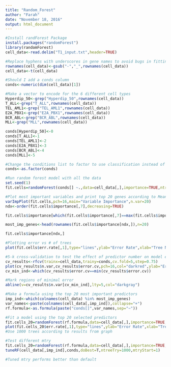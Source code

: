 ```yaml
---
title: "Random_Forest"
author: "Farah"
date: "November 18, 2016"
output: html_document
---
```

```r
#Install randForest Package
install.packages("randomForest")
library(randomForest)
cell_data<-read.delim("T1_input.txt",header=TRUE)

#Replace hyphens with underscores in gene names to avoid bugs in fitting procedure
rownames(cell_data)<-gsub("-","_",rownames(cell_data))
cell_data<-t(cell_data)

#Should I add a conds column
conds<-numeric(dim(cell_data)[1])

#Make a vector to encode for the 6 different cell types
Hyperdip_50<-grep("Hyperdip_50",rownames(cell_data))
T_ALL<-grep("T_ALL",rownames(cell_data))
TEL_AML1<-grep("TEL_AML1",rownames(cell_data))
E2A_PBX1<-grep("E2A_PBX1",rownames(cell_data))
BCR_ABL<-grep("BCR_ABL",rownames(cell_data))
MLL<-grep("MLL",rownames(cell_data))

conds[Hyperdip_50]<-0
conds[T_ALL]<-1
conds[TEL_AML1]<-2
conds[E2A_PBX1]<-3
conds[BCR_ABL]<-4
conds[MLL]<-5

#Change the conditions list to factor to use classification instead of regression
conds<-as.factor(conds)

#Run random forest model with all the data
set.seed(1)
fit.cells=randomForest(conds[] ~.,data=cell_data[,],importance=TRUE,ntree=1000)

#Plot most important variables and print top 20 genes according to MeanDecreaseAccuracy
varImpPlot(fit.cells,pch=16,main="Variable Importance",n.var=20)
ndx<-order(fit.cells$importance[,7],decreasing=TRUE)

fit.cells$importance[which(fit.cells$importance[,7]==max(fit.cells$importance[,7]))]

most_imp_genes<-head(rownames(fit.cells$importance[ndx,]),n=20)

fit.cells$importance[ndx,]

#Plotting error vs # of trees
plot(fit.cells$err.rate[,1],type="lines",ylab="Error Rate",xlab="Tree Number",lwd=3,col="darkred")

#5-k cross-validation to test the effect of predictor number on model error
cv_results<-rfcv(trainx=cell_data,trainy=conds,cv.fold=5,step=0.75)
plot(cv_results$n.var,cv_results$error.cv,pch=16,col="darkred",ylab="Error",xlab="Number of Predictors")
cv_min_ind<-which(cv_results$error.cv==min(cv_results$error.cv))

#Mark regions of minimal error
abline(v=cv_results$n.var[cv_min_ind],lty=5,col="darkgray")

#Make a formula using the top 20 most important predictors
imp_ind<-which(colnames(cell_data) %in% most_imp_genes)
var_names<-paste(colnames(cell_data[,imp_ind]),collapse="+")
rf.formula<-as.formula(paste("conds[]",var_names,sep="~"))

#Fit a model using the top 20 selected predictors
fit.cells_20=randomForest(rf.formula,data=cell_data[,],importance=TRUE,ntree=1000)
plot(fit.cells_20$err.rate[,1],type="lines",ylab="Error Rate",xlab="Tree Number",lwd=3,col="darkred")
#Use 1000 trees according to results from graph

#Test different mtry 
fit.cells_20=randomForest(rf.formula,data=cell_data[,],importance=TRUE,ntree=1000)
tuneRF(cell_data[,imp_ind],conds,doBest=T,ntreeTry=1000,mtryStart=1)

#Tuned mtry performs better than default

```
